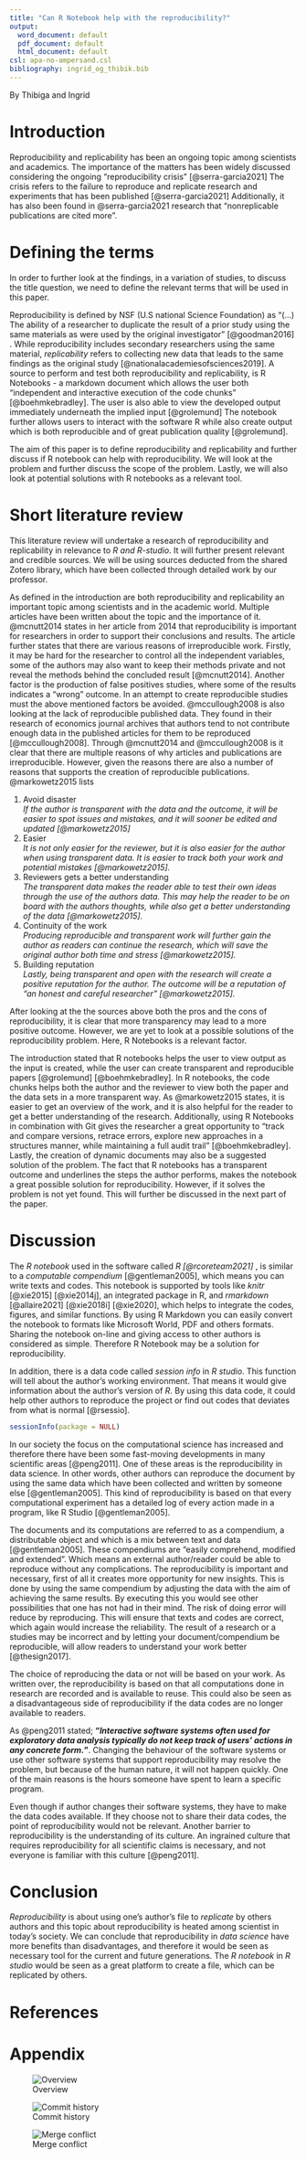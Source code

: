 ```yaml
---
title: "Can R Notebook help with the reproducibility?"
output:
  word_document: default
  pdf_document: default
  html_document: default
csl: apa-no-ampersand.csl
bibliography: ingrid_og_thibik.bib
---
```


By Thibiga and Ingrid

# Introduction

Reproducibility and replicability has been an ongoing topic among scientists and academics.
The importance of the matters has been widely discussed considering the ongoing "reproducibility crisis" [@serra-garcia2021] The crisis refers to the failure to reproduce and replicate research and experiments that has been published [@serra-garcia2021] Additionally, it has also been found in @serra-garcia2021 research that "nonreplicable publications are cited more".

# Defining the terms

In order to further look at the findings, in a variation of studies, to discuss the title question, we need to define the relevant terms that will be used in this paper.

Reproducibility is defined by NSF (U.S national Science Foundation) as "(...) The ability of a researcher to duplicate the result of a prior study using the same materials as were used by the original investigator" [@goodman2016] .
While reproducibility includes secondary researchers using the same material, *replicability* refers to collecting new data that leads to the same findings as the original study [@nationalacademiesofsciences2019].
A source to perform and test both reproducibility and replicability, is R Notebooks - a markdown document which allows the user both "independent and interactive execution of the code chunks" [@boehmkebradley].
The user is also able to view the developed output immediately underneath the implied input [@grolemund] The notebook further allows users to interact with the software R while also create output which is both reproducible and of great publication quality [@grolemund].

The aim of this paper is to define reproducibility and replicability and further discuss if R notebook can help with reproducibility.
We will look at the problem and further discuss the scope of the problem.
Lastly, we will also look at potential solutions with R notebooks as a relevant tool.

# Short literature review

This literature review will undertake a research of reproducibility and replicability in relevance to *R and R-studio*.
It will further present relevant and credible sources.
We will be using sources deducted from the shared Zotero library, which have been collected through detailed work by our professor.

As defined in the introduction are both reproducibility and replicability an important topic among scientists and in the academic world.
Multiple articles have been written about the topic and the importance of it.
@mcnutt2014 states in her article from 2014 that reproducibility is important for researchers in order to support their conclusions and results.
The article further states that there are various reasons of irreproducible work.
Firstly, it may be hard for the researcher to control all the independent variables, some of the authors may also want to keep their methods private and not reveal the methods behind the concluded result [@mcnutt2014].
Another factor is the production of false positives studies, where some of the results indicates a "wrong" outcome.
In an attempt to create reproducible studies must the above mentioned factors be avoided.
@mccullough2008 is also looking at the lack of reproducible published data.
They found in their research of economics journal archives that authors tend to not contribute enough data in the published articles for them to be reproduced [@mccullough2008].
Through @mcnutt2014 and @mccullough2008 is it clear that there are multiple reasons of why articles and publications are irreproducible.
However, given the reasons there are also a number of reasons that supports the creation of reproducible publications.
@markowetz2015 lists

1.  Avoid disaster\
    *If the author is transparent with the data and the outcome, it will be easier to spot issues and mistakes, and it will sooner be edited and updated [@markowetz2015]*
2.  Easier\
    *It is not only easier for the reviewer, but it is also easier for the author when using transparent data. It is easier to track both your work and potential mistakes [@markowetz2015].*
3.  Reviewers gets a better understanding\
    *The transparent data makes the reader able to test their own ideas through the use of the authors data. This may help the reader to be on board with the authors thoughts, while also get a better understanding of the data [@markowetz2015].*
4.  Continuity of the work\
    *Producing reproducible and transparent work will further gain the author as readers can continue the research, which will save the original author both time and stress [@markowetz2015].*
5.  Building reputation\
    *Lastly, being transparent and open with the research will create a positive reputation for the author. The outcome will be a reputation of "an honest and careful researcher" [@markowetz2015].*

After looking at the the sources above both the pros and the cons of reproducibility, it is clear that more transparency may lead to a more positive outcome.
However, we are yet to look at a possible solutions of the reproducibility problem.
Here, R Notebooks is a relevant factor.

The introduction stated that R notebooks helps the user to view output as the input is created, while the user can create transparent and reproducible papers [@grolemund] [@boehmkebradley].
In R notebooks, the code chunks helps both the author and the reviewer to view both the paper and the data sets in a more transparent way.
As @markowetz2015 states, it is easier to get an overview of the work, and it is also helpful for the reader to get a better understanding of the research.
Additionally, using R Notebooks in combination with Git gives the researcher a great opportunity to "track and compare versions, retrace errors, explore new approaches in a structures manner, while maintaining a full audit trail" [@boehmkebradley].
Lastly, the creation of dynamic documents may also be a suggested solution of the problem.
The fact that R notebooks has a transparent outcome and underlines the steps the author performs, makes the notebook a great possible solution for reproducibility.
However, if it solves the problem is not yet found.
This will further be discussed in the next part of the paper.

# Discussion

The *R notebook* used in the software called *R [@rcoreteam2021]* , is similar to a *computable compendium* [@gentleman2005], which means you can write texts and codes.
This notebook is supported by tools like *knitr* [@xie2015] [@xie2014j], an integrated package in R, and *rmarkdown* [@allaire2021] [@xie2018i] [@xie2020], which helps to integrate the codes, figures, and similar functions.
By using R Markdown you can easily convert the notebook to formats like Microsoft World, PDF and others formats.
Sharing the notebook on-line and giving access to other authors is considered as simple.
Therefore R Notebook may be a solution for reproducibility.

In addition, there is a data code called *session info* in *R studio*.
This function will tell about the author's working environment.
That means it would give information about the author's version of *R*.
By using this data code, it could help other authors to reproduce the project or find out codes that deviates from what is normal [@rsessio].

```r
sessionInfo(package = NULL)
```

In our society the focus on the computational science has increased and therefore there have been some fast-moving developments in many scientific areas [@peng2011].
One of these areas is the reproducibility in data science.
In other words, other authors can reproduce the document by using the same data which have been collected and written by someone else [@gentleman2005].
This kind of reproducibility is based on that every computational experiment has a detailed log of every action made in a program, like R Studio [@gentleman2005].

The documents and its computations are referred to as a compendium, a distributable object and which is a mix between text and data [@gentleman2005].
These compendiums are "easily comprehend, modified and extended".
Which means an external author/reader could be able to reproduce without any complications.
The reproducibility is important and necessary, first of all it creates more opportunity for new insights.
This is done by using the same compendium by adjusting the data with the aim of achieving the same results.
By executing this you would see other possibilities that one has not had in their mind.
The risk of doing error will reduce by reproducing.
This will ensure that texts and codes are correct, which again would increase the reliability.
The result of a research or a studies may be incorrect and by letting your document/compendium be reproducible, will allow readers to understand your work better [@thesign2017].

The choice of reproducing the data or not will be based on your work.
As written over, the reproducibility is based on that all computations done in research are recorded and is available to reuse.
This could also be seen as a disadvantageous side of reproducibility if the data codes are no longer available to readers.

As @peng2011 stated; **"***Interactive software systems often used for exploratory data analysis typically do not keep track of users' actions in any concrete form.***"**.
Changing the behaviour of the software systems or use other software systems that support reproducibility may resolve the problem, but because of the human nature, it will not happen quickly.
One of the main reasons is the hours someone have spent to learn a specific program.

Even though if author changes their software systems, they have to make the data codes available.
If they choose not to share their data codes, the point of reproducibility would not be relevant.
Another barrier to reproducibility is the understanding of its culture.
An ingrained culture that requires reproducibility for all scientific claims is necessary, and not everyone is familiar with this culture [@peng2011].

# Conclusion

*Reproducibility* is about using one's author's file to *replicate* by others authors and this topic about reproducibility is heated among scientist in today's society.
We can conclude that reproducibility in *data science* have more benefits than disadvantages, and therefore it would be seen as necessary tool for the current and future generations.
The *R notebook* in *R studio* would be seen as a great platform to create a file, which can be replicated by others.

# **References**

::: {#refs}
:::

# Appendix

![Overview](Assignment1H21_insertimage_1.png)

![Commit history](Assignment1H21_insertimage_2.png)

![Merge conflict](Assignment1H21_insertimage_3.png)

